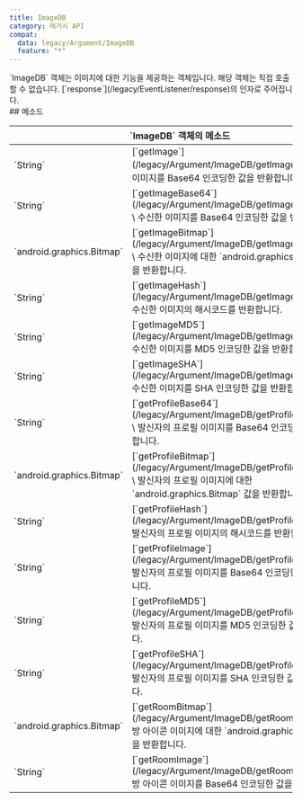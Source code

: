 ```yaml
---
title: ImageDB
category: 레거시 API
compat:
  data: legacy/Argument/ImageDB
  feature: "*"
---
```


<Section>
  `ImageDB` 객체는 이미지에 대한 기능을 제공하는 객체입니다. 해당 객체는 직접 호출할 수 없습니다. [`response`](/legacy/EventListener/response)의 인자로 주어집니다.
</Section>
<Section>
  ## 메소드

  <Table>
    <Thead>
      <Tr>
        <Th colSpan="2">`ImageDB` 객체의 메소드</Th>
      </Tr>
    </Thead>
    <Tbody>
      <Tr>
        <Td><span>`String`</span></Td>
        <Td>
          [`getImage`](/legacy/Argument/ImageDB/getImage)`()` \
          수신한 이미지를 Base64 인코딩한 값을 반환합니다.
        </Td>
      </Tr>
      <Tr>
        <Td><span>`String`</span></Td>
        <Td>
          [`getImageBase64`](/legacy/Argument/ImageDB/getImageBase64)`()` \
          수신한 이미지를 Base64 인코딩한 값을 반환합니다.
        </Td>
      </Tr>
      <Tr>
        <Td><span>`android.graphics.Bitmap`</span></Td>
        <Td>
          [`getImageBitmap`](/legacy/Argument/ImageDB/getImageBitmap)`()` \
          수신한 이미지에 대한 `android.graphics.Bitmap` 값을 반환합니다.
        </Td>
      </Tr>
      <Tr>
        <Td><span>`String`</span></Td>
        <Td>
          [`getImageHash`](/legacy/Argument/ImageDB/getImageHash)`()` \
          수신한 이미지의 해시코드를 반환합니다.
        </Td>
      </Tr>
      <Tr>
        <Td><span>`String`</span></Td>
        <Td>
          [`getImageMD5`](/legacy/Argument/ImageDB/getImageMD5)`()` \
          수신한 이미지를 MD5 인코딩한 값을 반환합니다.
        </Td>
      </Tr>
      <Tr>
        <Td><span>`String`</span></Td>
        <Td>
          [`getImageSHA`](/legacy/Argument/ImageDB/getImageSHA)`()` \
          수신한 이미지를 SHA 인코딩한 값을 반환합니다.
        </Td>
      </Tr>
      <Tr>
        <Td><span>`String`</span></Td>
        <Td>
          [`getProfileBase64`](/legacy/Argument/ImageDB/getProfileBase64)`()` \
          발신자의 프로필 이미지를 Base64 인코딩한 값을 반환합니다.
        </Td>
      </Tr>
      <Tr>
        <Td><span>`android.graphics.Bitmap`</span></Td>
        <Td>
          [`getProfileBitmap`](/legacy/Argument/ImageDB/getProfileBitmap)`()` \
          발신자의 프로필 이미지에 대한 `android.graphics.Bitmap` 값을 반환합니다.
        </Td>
      </Tr>
      <Tr>
        <Td><span>`String`</span></Td>
        <Td>
          [`getProfileHash`](/legacy/Argument/ImageDB/getProfileHash)`()` \
          발신자의 프로필 이미지의 해시코드를 반환합니다.
        </Td>
      </Tr>
      <Tr>
        <Td><span>`String`</span></Td>
        <Td>
          [`getProfileImage`](/legacy/Argument/ImageDB/getProfileImage)`()` \
          발신자의 프로필 이미지를 Base64 인코딩한 값을 반환합니다.
        </Td>
      </Tr>
      <Tr>
        <Td><span>`String`</span></Td>
        <Td>
          [`getProfileMD5`](/legacy/Argument/ImageDB/getProfileMD5)`()` \
          발신자의 프로필 이미지를 MD5 인코딩한 값을 반환합니다.
        </Td>
      </Tr>
      <Tr>
        <Td><span>`String`</span></Td>
        <Td>
          [`getProfileSHA`](/legacy/Argument/ImageDB/getProfileSHA)`()` \
          발신자의 프로필 이미지를 SHA 인코딩한 값을 반환합니다.
        </Td>
      </Tr>
      <Tr>
        <Td><span>`android.graphics.Bitmap`</span></Td>
        <Td>
          [`getRoomBitmap`](/legacy/Argument/ImageDB/getRoomBitmap)`()` \
          방 아이콘 이미지에 대한 `android.graphics.Bitmap` 값을 반환합니다.
        </Td>
      </Tr>
      <Tr>
        <Td><span>`String`</span></Td>
        <Td>
          [`getRoomImage`](/legacy/Argument/ImageDB/getRoomImage)`()` \
          방 아이콘 이미지를 Base64 인코딩한 값을 반환합니다.
        </Td>
      </Tr>
    </Tbody>
  </Table>
</Section>